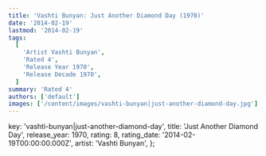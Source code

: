 ```yaml
---
title: 'Vashti Bunyan: Just Another Diamond Day (1970)'
date: '2014-02-19'
lastmod: '2014-02-19'
tags:
  [
    'Artist Vashti Bunyan',
    'Rated 4',
    'Release Year 1970',
    'Release Decade 1970',
  ]
summary: 'Rated 4'
authors: ['default']
images: ['/content/images/vashti-bunyan|just-another-diamond-day.jpg']
---
```


  key: 'vashti-bunyan|just-another-diamond-day',
  title: 'Just Another Diamond Day',
  release_year: 1970,
  rating: 8,
  rating_date: '2014-02-19T00:00:00.000Z',
  artist: 'Vashti Bunyan',
};

<MusicRating data={data} />
